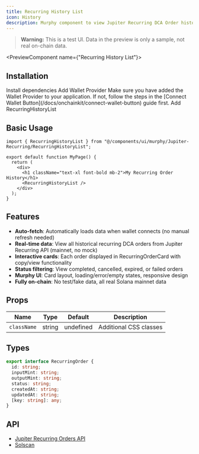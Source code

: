 ```yaml
---
title: Recurring History List
icon: History
description: Murphy component to view Jupiter Recurring DCA Order history on Solana mainnet
---
```



> **Warning:** This is a test UI. Data in the preview is only a sample, not real on-chain data.

<PreviewComponent name={"Recurring History List"}>
  <RecurringHistoryList />
</PreviewComponent>

## Installation

<Steps>
  <Step>
    Install dependencies
    <DependenciesInstallCommands packageUrl={"@solana/web3.js @solana/wallet-adapter-react sonner"}/>
  </Step>
  <Step>
    Add Wallet Provider
    Make sure you have added the Wallet Provider to your application. If not, follow the steps in the [Connect Wallet Button](/docs/onchainkit/connect-wallet-button) guide first.
  </Step>
  <Step>
    Add RecurringHistoryList
    <InstallationCommands packageUrl={`${process.env.NEXT_PUBLIC_BASE_URL}/r/RecurringHistoryList.json`} />
  </Step>
</Steps>

## Basic Usage

```tsx
import { RecurringHistoryList } from "@/components/ui/murphy/Jupiter-Recurring/RecurringHistoryList";

export default function MyPage() {
  return (
    <div>
      <h1 className="text-xl font-bold mb-2">My Recurring Order History</h1>
      <RecurringHistoryList />
    </div>
  );
}
```

## Features

- **Auto-fetch**: Automatically loads data when wallet connects (no manual refresh needed)
- **Real-time data**: View all historical recurring DCA orders from Jupiter Recurring API (mainnet, no mock)
- **Interactive cards**: Each order displayed in RecurringOrderCard with copy/view functionality
- **Status filtering**: View completed, cancelled, expired, or failed orders
- **Murphy UI**: Card layout, loading/error/empty states, responsive design
- **Fully on-chain**: No test/fake data, all real Solana mainnet data

## Props

| Name        | Type   | Default   | Description                       |
|-------------|--------|-----------|-----------------------------------|
| `className` | string | undefined | Additional CSS classes            |

## Types

```ts
export interface RecurringOrder {
  id: string;
  inputMint: string;
  outputMint: string;
  status: string;
  createdAt: string;
  updatedAt: string;
  [key: string]: any;
}
```

## API

- [Jupiter Recurring Orders API](https://dev.jup.ag/docs/recurring-api/get-recurring-orders)
- [Solscan](https://solscan.io/) 
